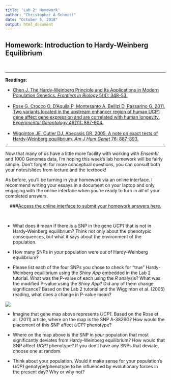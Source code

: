 ```yaml
---
title: 'Lab 2: Homework'
author: "Christopher A Schmitt"
date: "October 5, 2018"
output: html_document
---
```


## Homework: Introduction to Hardy-Weinberg Equilibrium

<br>

***

**Readings**:<ul> 
<li>[Chen J. The Hardy-Weinberg Principle and Its Applications in Modern Population Genetics. *Frontiers in Biology* 5(4): 348-53.](https://link.springer.com/article/10.1007/s11515-010-0580-x)</li><br>
<li>[Rose G, Crocco O, D'Aquila P, Montesanto A, Bellizi D, Passarino G. 2011. Two variants located in the upstream enhancer region of human UCP1 gene affect gene expression and are correlated with human longevity. *Experimental Gerontology* 46(11): 897-904.](https://www.sciencedirect.com/science/article/pii/S0531556511001987?via%3Dihub)</li><br>
<li>[Wigginton JE, Cutler DJ, Abecasis GR. 2005. A note on exact tests of Hardy-Weinberg equilibrium. *Am J Hum Genet* 76: 887-893.](https://www.cell.com/ajhg/fulltext/S0002-9297(07)60735-6?code=ajhg-site)</li></ul>

***

Now that many of us have a little more facility with working with *Ensembl* and 1000 Genomes data, I'm hoping this week's lab homework will be fairly simple. Don't forget: for more conceptual questions, you can consult both your notes/slides from lecture and the textbook!

As before, you'll be turning in your homework via an online interface.  I recommend writing your essays in a document on your laptop and only engaging with the online interface when you're ready to turn in *all* of your completed answers.

<center>
###[Access the online interface to submit your homework answers here.](https://goo.gl/forms/JTrXZDh0KaXvoOHm1)
</center><br>

* What does it mean if there is a SNP in the gene *UCP1* that is not in Hardy-Weinberg equilibrium? Think not only about the phenotypic consequences, but what it says about the environment of the population.

* How many SNPs in *your* population were *out* of Hardy-Weinberg equilibrium?

* Please list each of the four SNPs you chose to check for "true" Hardy-Weinberg equilibrium using the *Shiny App* embedded in the Lab 2 tutorial. What was the P-value of each using the *R* analysis? What was the modified P-value using the *Shiny App*? Did any of them change significance? Based on the Lab 2 tutorial and the Wigginton et al. (2005) reading, what does a change in P-value mean?

![](genemap.png)
<br>

* Imagine that gene map above represents *UCP1*. Based on the Rose et al. (2011) article, where on the map is the SNP A-3826G? How would the placement of this SNP affect *UCP1* phenotype?

* Where on the map above is the SNP in *your* population that most significantly deviates from Hardy-Weinberg equilibrium? How would that SNP affect *UCP1* phenotype? If you don't have any SNPs that deviate, choose one at random. 

* Think about your population. Would it make sense for your population's *UCP1* genotype/phenotype to be influenced by evolutionary forces in the present day? Why or why not?
<br>
<br>
<br>
